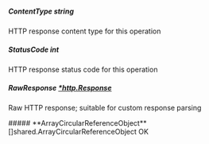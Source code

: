 
##### **ContentType** string
HTTP response content type for this operation

##### **StatusCode** int
HTTP response status code for this operation

##### **RawResponse** [*http.Response](https://pkg.go.dev/net/http#Response)
Raw HTTP response; suitable for custom response parsing

<Collapsible>
    ##### **ArrayCircularReferenceObject** []shared.ArrayCircularReferenceObject
    OK
    <Collapsible.Break/>
    <ArrayCircularReferenceObject/>
</Collapsible>


